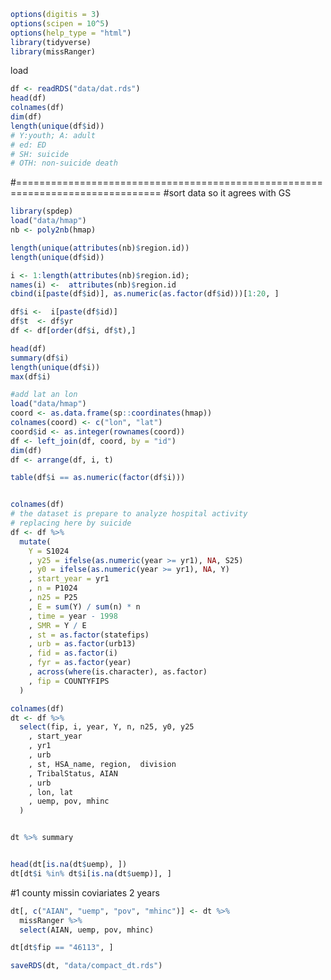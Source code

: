 
```r
options(digitis = 3)
options(scipen = 10^5)
options(help_type = "html")
library(tidyverse)
library(missRanger)

```
load

```r
df <- readRDS("data/dat.rds")
head(df)
colnames(df)
dim(df)
length(unique(df$id))
# Y:youth; A: adult
# ed: ED
# SH: suicide
# OTH: non-suicide death
```

#===============================================================================
#sort data so it agrees with GS
```r
library(spdep)
load("data/hmap")
nb <- poly2nb(hmap)

length(unique(attributes(nb)$region.id))
length(unique(df$id))

i <- 1:length(attributes(nb)$region.id);
names(i) <-  attributes(nb)$region.id
cbind(i[paste(df$id)], as.numeric(as.factor(df$id)))[1:20, ]

df$i <-  i[paste(df$id)]
df$t  <- df$yr
df <- df[order(df$i, df$t),]

head(df)
summary(df$i)
length(unique(df$i))
max(df$i)
```

```r
#add lat an lon
load("data/hmap")
coord <- as.data.frame(sp::coordinates(hmap))
colnames(coord) <- c("lon", "lat")
coord$id <- as.integer(rownames(coord))
df <- left_join(df, coord, by = "id")
dim(df)
df <- arrange(df, i, t)

table(df$i == as.numeric(factor(df$i)))


colnames(df)
# the dataset is prepare to analyze hospital activity
# replacing here by suicide
df <- df %>%
  mutate(
    Y = S1024
    , y25 = ifelse(as.numeric(year >= yr1), NA, S25)
    , y0 = ifelse(as.numeric(year >= yr1), NA, Y)
    , start_year = yr1
    , n = P1024
    , n25 = P25
    , E = sum(Y) / sum(n) * n
    , time = year - 1998
    , SMR = Y / E
    , st = as.factor(statefips)
    , urb = as.factor(urb13)
    , fid = as.factor(i)
    , fyr = as.factor(year)
    , across(where(is.character), as.factor)
    , fip = COUNTYFIPS
  )

colnames(df)
dt <- df %>%
  select(fip, i, year, Y, n, n25, y0, y25
    , start_year
    , yr1
    , urb
    , st, HSA_name, region,  division
    , TribalStatus, AIAN
    , urb
    , lon, lat
    , uemp, pov, mhinc
  )


dt %>% summary


head(dt[is.na(dt$uemp), ])
dt[dt$i %in% dt$i[is.na(dt$uemp)], ]
```


#1 county missin coviariates 2 years
```r
dt[, c("AIAN", "uemp", "pov", "mhinc")] <- dt %>%
  missRanger %>%
  select(AIAN, uemp, pov, mhinc)

dt[dt$fip == "46113", ]

saveRDS(dt, "data/compact_dt.rds")
```